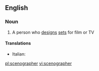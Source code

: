 ==English==

===Noun===
{{wikipedia}}
{{en-noun}}

# A person who [[design]]s [[set]]s for film or TV

====Translations====
{{trans-top|scenographer}}
* Italian: {{t-|it|scenografo|m}}
{{trans-mid}}
{{trans-bottom}}

[[pl:scenographer]]
[[vi:scenographer]]
